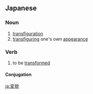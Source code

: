==Japanese==
{{ja-kanjitab|へん|ぼう|yomi=o}}

===Noun===
{{ja-noun|へんぼう|hhira=へんばう|kyu=變貌}}

# [[transfiguration]]
# [[transfiguring]] one's own [[appearance]]

===Verb===
{{ja-verb-suru|へんぼう|hhira=へんばう|kyu=變貌}}

# to be [[transformed]]

====Conjugation====
{{ja-suru|へんぼう}}

[[ja:変貌]]